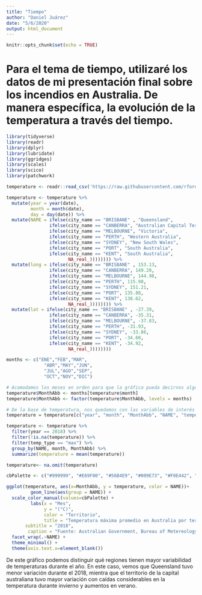 ---
title: "Tiempo"
author: "Daniel Juárez"
date: "5/6/2020"
output: html_document
---

```{r setup, include=FALSE}
knitr::opts_chunk$set(echo = TRUE)
```

# Para el tema de tiempo, utilizaré los datos de mi presentación final sobre los incendios en Australia. De manera específica, la evolución de la temperatura a través del tiempo. 

```{r Datos y Librerías}
library(tidyverse)
library(readr)
library(dplyr)
library(lubridate)
library(ggridges)
library(scales)
library(scico)
library(patchwork)

temperature <- readr::read_csv('https://raw.githubusercontent.com/rfordatascience/tidytuesday/master/data/2020/2020-01-07/temperature.csv')

```


```{r}
temperature <- temperature %>% 
  mutate(year = year(date),
         month = month(date),
         day = day(date)) %>% 
  mutate(NAME = ifelse(city_name == "BRISBANE" , "Queensland",
                ifelse(city_name == "CANBERRA", "Australian Capital Territory",
                ifelse(city_name == "MELBOURNE", "Victoria",
                ifelse(city_name == "PERTH", "Western Australia",
                ifelse(city_name == "SYDNEY", "New South Wales",
                ifelse(city_name == "PORT", "South Australia",
                ifelse(city_name == "KENT", "South Australia",
                       NA_real_)))))))) %>% 
  mutate(long = ifelse(city_name == "BRISBANE" , 153.13,
                ifelse(city_name == "CANBERRA", 149.20,
                ifelse(city_name == "MELBOURNE", 144.98,
                ifelse(city_name == "PERTH", 115.98,
                ifelse(city_name == "SYDNEY", 151.21,
                ifelse(city_name == "PORT", 135.88,
                ifelse(city_name == "KENT", 138.62,
                       NA_real_)))))))) %>% 
  mutate(lat = ifelse(city_name == "BRISBANE" , -27.39,
                ifelse(city_name == "CANBERRA", -35.31,
                ifelse(city_name == "MELBOURNE", -37.83,
                ifelse(city_name == "PERTH", -31.93,
                ifelse(city_name == "SYDNEY", -33.86,
                ifelse(city_name == "PORT", -34.60,
                ifelse(city_name == "KENT", -34.92,
                       NA_real_))))))))

months <- c("ENE","FEB","MAR",
              "ABR","MAY","JUN",
              "JUL","AGO","SEP",
              "OCT","NOV","DIC")

# Acomodamos los meses en orden para que la gráfica pueda decirnos algo sobre tendencias a lo largo del año.
temperature$MonthAbb <- months[temperature$month]
temperature$MonthAbb <- factor(temperature$MonthAbb, levels = months)

# De la base de temperatura, nos quedamos con las variables de interés y las observaciones para 2018. 
temperature = temperature[c("year", "month", "MonthAbb", "NAME", "temperature", "temp_type")]

temperature <- temperature %>% 
  filter(year == 2018) %>% 
  filter(!is.na(temperature)) %>%
  filter(temp_type == "max") %>% 
  group_by(NAME, month, MonthAbb) %>%
  summarize(temperature = mean(temperature))

temperature<- na.omit(temperature)

cbPalette <- c("#999999", "#E69F00", "#56B4E9", "#009E73", "#F0E442", "#0072B2", "#D55E00", "#CC79A7")

ggplot(temperature, aes(x=MonthAbb, y = temperature, color = NAME))+
         geom_line(aes(group = NAME)) +
  scale_color_manual(values=cbPalette) +
         labs(x = "Mes",
              y = "(°C)",
              color = "Territorio",
              title = "Temperatura máxima promedio en Australia por territorio", 
       subtitle = "2018",
        caption = "Fuente: Australian Government, Bureau of Metereology \n Elaborado por Daniel Juárez (@dan_jb_)") +
  facet_wrap(.~NAME) +
  theme_minimal() +
  theme(axis.text.x=element_blank())
```


De este gráfico podemos distinguir qué regiones tienen mayor variabilidad de temperaturas durante el año. En este caso, vemos que Queensland tuvo menor variación durante el 2018, mientra que el territorio de la capital australiana tuvo mayor variación con caídas considerables en la temperatura durante invierno y aumentos en verano. 